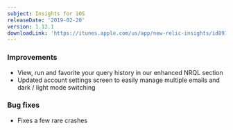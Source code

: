 ```yaml
---
subject: Insights for iOS
releaseDate: '2019-02-20'
version: 1.12.1
downloadLink: 'https://itunes.apple.com/us/app/new-relic-insights/id891431652?mt=8'
---
```


### Improvements

* View, run and favorite your query history in our enhanced NRQL section
* Updated account settings screen to easily manage multiple emails and dark / light mode switching

### Bug fixes

* Fixes a few rare crashes
